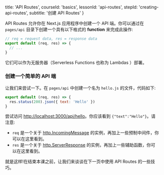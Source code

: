 
  title: 'API Routes',
  courseId: 'basics',
  lessonId: 'api-routes',
  stepId: 'creating-api-routes',
  subtitle: '创建 API Routes'
}

API Routes 允许你在 Next.js 应用程序中创建一个 API 端。你可以通过在 `pages/api` 目录下创建一个具有以下格式的 **function** 来完成此操作:

```js
// req = request data, res = response data
export default (req, res) => {
  // ...
}
```

它们可以作为无服务器（Serverless Functions 也称为 Lambdas ）部署。

### 创建一个简单的 API 端

让我们来尝试一下。在 `pages/api` 中创建一个名为 `hello.js` 的文件，代码如下:

```js
export default (req, res) => {
  res.status(200).json({ text: 'Hello' })
}
```

尝试访问 [http://localhost:3000/api/hello](http://localhost:3000/api/hello)。你应该看到 `{"text":"Hello"}`。请注意:

- `req` 是一个关于 [http.IncomingMessage](https://nodejs.org/api/http.html#http_class_http_incomingmessage) 的实例，再加上一些预制中间件，你可以在<Link href="/docs/[[...slug]]" as="/docs/api-routes/api-middlewares"><a>这里</a></Link>看到。
- `res` 是一个关于 [http.ServerResponse](https://nodejs.org/api/http.html#http_class_http_serverresponse) 的实例，再加上一些辅助函数，你可以在<Link href="/docs/[[...slug]]" as="/docs/api-routes/response-helpers"><a>这里</a></Link>看到。

就是这样!在结束本课之前，让我们来谈谈在下一页中使用 API Routes 的一些技巧。


